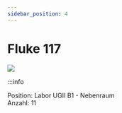 ```yaml
---
sidebar_position: 4
---
```


# Fluke 117 


[![](/image/labore/b1/cx9020_min.jpg)](/image/labore/b1/cx9020.jpg)


:::info

Position:   Labor UGII B1 - Nebenraum\
Anzahl: 11